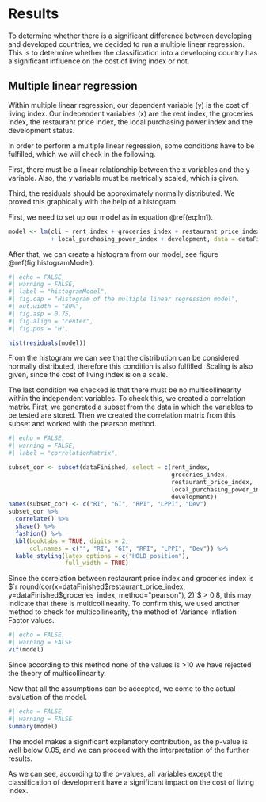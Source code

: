 # Results {#results}

To determine whether there is a significant difference between developing and developed countries, we decided to run a multiple linear regression. This is to determine whether the classification into a developing country has a significant influence on the cost of living index or not.

## Multiple linear regression

Within multiple linear regression, our dependent variable (y) is the cost of living index. Our independent variables (x) are the rent index, the groceries index, the restaurant price index, the local purchasing power index and the development status.

In order to perform a multiple linear regression, some conditions have to be fulfilled, which we will check in the following.

First, there must be a linear relationship between the x variables and the y variable. Also, the y variable must be metrically scaled, which is given.

Third, the residuals should be approximately normally distributed. We proved this graphically with the help of a histogram.

First, we need to set up our model as in equation \@ref(eq:lm1).

```{=tex}
\begin{align} 
  CLI_{\text{\,i}} &= \upalpha + \upbeta_{1} \times Rent~Index_{\text{\,i}} + \upbeta_{2} \times Groceries~Index_{\text{\,i}} + \upbeta_{3} \times Restaurant~Price~Index_{\text{\,i}} + &&\notag\\
  \phantom{CLI_{\text{\,i}}} & \phantom{{} =  ^l} \upbeta_{4} \times Local~Purchasing~Power~Index_{\text{\,i}} +  \upbeta_{5} \times Development_{\text{\,i}} + \upepsilon_{\text{\,i}} &&\notag\\
\upepsilon_{i} &\sim N(0, \upsigma^{2})
  (\#eq:lm1)
\end{align}
```
```r
model <- lm(cli ~ rent_index + groceries_index + restaurant_price_index 
            + local_purchasing_power_index + development, data = dataFinished)
```

After that, we can create a histogram from our model, see figure \@ref(fig:histogramModel).

```r
#| echo = FALSE,
#| warning = FALSE,
#| label = "histogramModel",
#| fig.cap = "Histogram of the multiple linear regression model",
#| out.width = "80%",
#| fig.asp = 0.75,
#| fig.align = "center",
#| fig.pos = "H",

hist(residuals(model))
```

From the histogram we can see that the distribution can be considered normally distributed, therefore this condition is also fulfilled. Scaling is also given, since the cost of living index is on a scale.

The last condition we checked is that there must be no multicollinearity within the independent variables. To check this, we created a correlation matrix. First, we generated a subset from the data in which the variables to be tested are stored. Then we created the correlation matrix from this subset and worked with the pearson method.

\singlespacing

```r
#| echo = FALSE,
#| warning = FALSE,
#| label = "correlationMatrix",

subset_cor <- subset(dataFinished, select = c(rent_index, 
                                              groceries_index, 
                                              restaurant_price_index, 
                                              local_purchasing_power_index, 
                                              development))
names(subset_cor) <- c("RI", "GI", "RPI", "LPPI", "Dev")
subset_cor %>% 
  correlate() %>% 
  shave() %>% 
  fashion() %>% 
  kbl(booktabs = TRUE, digits = 2,
      col.names = c("", "RI", "GI", "RPI", "LPPI", "Dev")) %>% 
  kable_styling(latex_options = c("HOLD_position"), 
                full_width = TRUE)
```

\doublespacing

Since the correlation between restaurant price index and groceries index is $`r round(cor(x=dataFinished$restaurant_price_index, y=dataFinished$groceries_index, method="pearson"), 2)`$ \> 0.8, this may indicate that there is multicollinearity. To confirm this, we used another method to check for multicollinearity, the method of Variance Inflation Factor values.

```r
#| echo = FALSE,
#| warning = FALSE
vif(model)
```

Since according to this method none of the values is \>10 we have rejected the theory of multicollinearity.

Now that all the assumptions can be accepted, we come to the actual evaluation of the model.

```r
#| echo = FALSE,
#| warning = FALSE
summary(model)
```

The model makes a significant explanatory contribution, as the p-value is well below 0.05, and we can proceed with the interpretation of the further results.

As we can see, according to the p-values, all variables except the classification of development have a significant impact on the cost of living index.

\clearpage
